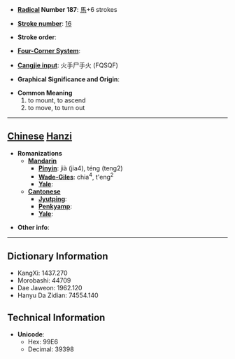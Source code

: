 * '''[[Wiktionary:Chinese radical index| Radical]] Number 187''': [[Wiktionary:Chinese radical index 馬|馬]]+6 strokes

* '''[[Wiktionary:Chinese total strokes index|Stroke number]]''': [[Wiktionary:Chinese total strokes index 16|16]]

* '''Stroke order''': 

* '''[[Wiktionary:Chinese four corner index|Four-Corner System]]''': 

* '''[[Wiktionary:Chinese Cangjie index|Cangjie input]]''': 火手尸手火 (FQSQF)

* '''Graphical Significance and Origin''': 

* '''Common Meaning'''
*#to mount, to ascend
*# to move, to turn out


----

== [[Chinese]] [[Hanzi]] ==

* '''Romanizations'''
** '''[[Mandarin]]'''
*** '''[[Pinyin]]''': jià (jia4), téng (teng2)
*** '''[[Wade-Giles]]''': chia<sup>4</sup>, t'eng<sup>2</sup>
*** '''[[Yale]]''': 
** '''[[Cantonese]]'''
*** '''[[Jyutping]]''':
*** '''[[Penkyamp]]''': 
*** '''[[Yale]]''': 

* '''Other info''': 

----

== Dictionary Information ==

* KangXi: 1437.270
* Morobashi: 44709
* Dae Jaweon: 1962.120
* Hanyu Da Zidian: 74554.140

== Technical Information ==

* '''Unicode''':
** Hex: 99E6
** Decimal: 39398